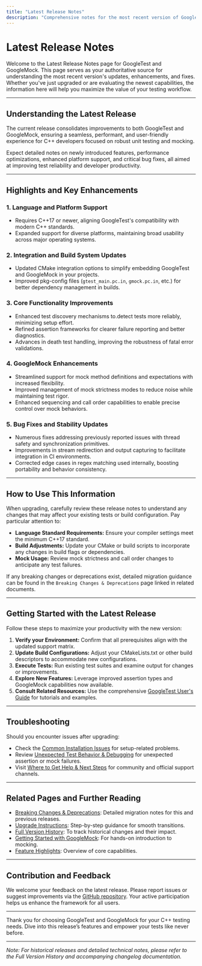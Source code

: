 ```yaml
---
title: "Latest Release Notes"
description: "Comprehensive notes for the most recent version of GoogleTest and GoogleMock, summarizing all accomplished enhancements, new features, and notable bug fixes. This page is the entry point for users seeking up-to-date information post-upgrade."
---
```


# Latest Release Notes

Welcome to the Latest Release Notes page for GoogleTest and GoogleMock. This page serves as your authoritative source for understanding the most recent version's updates, enhancements, and fixes. Whether you've just upgraded or are evaluating the newest capabilities, the information here will help you maximize the value of your testing workflow.

---

## Understanding the Latest Release

The current release consolidates improvements to both GoogleTest and GoogleMock, ensuring a seamless, performant, and user-friendly experience for C++ developers focused on robust unit testing and mocking.

Expect detailed notes on newly introduced features, performance optimizations, enhanced platform support, and critical bug fixes, all aimed at improving test reliability and developer productivity.

---

## Highlights and Key Enhancements

### 1. Language and Platform Support
- Requires C++17 or newer, aligning GoogleTest's compatibility with modern C++ standards.
- Expanded support for diverse platforms, maintaining broad usability across major operating systems.

### 2. Integration and Build System Updates
- Updated CMake integration options to simplify embedding GoogleTest and GoogleMock in your projects.
- Improved pkg-config files (`gtest_main.pc.in`, `gmock.pc.in`, etc.) for better dependency management in builds.

### 3. Core Functionality Improvements
- Enhanced test discovery mechanisms to.detect tests more reliably, minimizing setup effort.
- Refined assertion frameworks for clearer failure reporting and better diagnostics.
- Advances in death test handling, improving the robustness of fatal error validations.

### 4. GoogleMock Enhancements
- Streamlined support for mock method definitions and expectations with increased flexibility.
- Improved management of mock strictness modes to reduce noise while maintaining test rigor.
- Enhanced sequencing and call order capabilities to enable precise control over mock behaviors.

### 5. Bug Fixes and Stability Updates
- Numerous fixes addressing previously reported issues with thread safety and synchronization primitives.
- Improvements in stream redirection and output capturing to facilitate integration in CI environments.
- Corrected edge cases in regex matching used internally, boosting portability and behavior consistency.

---

## How to Use This Information

When upgrading, carefully review these release notes to understand any changes that may affect your existing tests or build configuration. Pay particular attention to:

- **Language Standard Requirements:** Ensure your compiler settings meet the minimum C++17 standard.
- **Build Adjustments:** Update your CMake or build scripts to incorporate any changes in build flags or dependencies.
- **Mock Usage:** Review mock strictness and call order changes to anticipate any test failures.

If any breaking changes or deprecations exist, detailed migration guidance can be found in the ``Breaking Changes & Deprecations`` page linked in related documents.

---

## Getting Started with the Latest Release

Follow these steps to maximize your productivity with the new version:

1. **Verify your Environment:** Confirm that all prerequisites align with the updated support matrix.
2. **Update Build Configurations:** Adjust your CMakeLists.txt or other build descriptors to accommodate new configurations.
3. **Execute Tests:** Run existing test suites and examine output for changes or improvements.
4. **Explore New Features:** Leverage improved assertion types and GoogleMock capabilities now available.
5. **Consult Related Resources:** Use the comprehensive [GoogleTest User's Guide](https://google.github.io/googletest/) for tutorials and examples.

---

## Troubleshooting

Should you encounter issues after upgrading:

- Check the [Common Installation Issues](../../getting_started/troubleshooting/common_install_issues) for setup-related problems.
- Review [Unexpected Test Behavior & Debugging](../../faq/troubleshooting-optimization/unexpected-test-behavior) for unexpected assertion or mock failures.
- Visit [Where to Get Help & Next Steps](../../getting_started/troubleshooting/getting_help_next_steps) for community and official support channels.

---

## Related Pages and Further Reading

- [Breaking Changes & Deprecations](../breaking-changes-upgrade/breaking-changes): Detailed migration notes for this and previous releases.
- [Upgrade Instructions](../breaking-changes-upgrade/upgrade-instructions): Step-by-step guidance for smooth transitions.
- [Full Version History](./full-version-history): To track historical changes and their impact.
- [Getting Started with GoogleMock](../../getting_started/first_test_and_validation/using_googlemock_basics): For hands-on introduction to mocking.
- [Feature Highlights](../../overview/features-ecosystem/feature-highlights): Overview of core capabilities.

---

## Contribution and Feedback

We welcome your feedback on the latest release. Please report issues or suggest improvements via the [GitHub repository](https://github.com/google/googletest/issues). Your active participation helps us enhance the framework for all users.

---

Thank you for choosing GoogleTest and GoogleMock for your C++ testing needs. Dive into this release’s features and empower your tests like never before.

---

*Note: For historical releases and detailed technical notes, please refer to the Full Version History and accompanying changelog documentation.*
